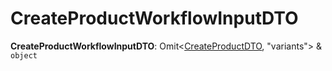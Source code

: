 
# CreateProductWorkflowInputDTO

 **CreateProductWorkflowInputDTO**: Omit&#60;[CreateProductDTO](../../product/interfaces/product.CreateProductDTO.mdx), "variants"&#62; & `object`
